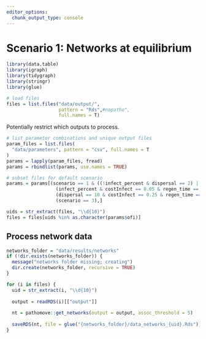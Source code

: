 ```yaml
---
editor_options: 
  chunk_output_type: console
---
```


# Scenario 1: Networks at equilibrium

```r
library(data.table)
library(igraph)
library(tidygraph)
library(stringr)
library(glue)
```

```r
# load files
files = list.files("data/output/", 
                   pattern = "Rds",#nopatho", 
                   full.names = T)
```

Potentially restrict which outputs to process.

```r
# list parameter combinations and unique output files
param_files = list.files(
  "data/parameters", pattern = "csv", full.names = T
)
params = lapply(param_files, fread)
params = rbindlist(params, use.names = TRUE)

# subset files for default scenario
params = params[(scenario == 1 & ((!infect_percent & dispersal == 2) | 
                  (infect_percent & costInfect == 0.05 & regen_time == 50) |
                  (dispersal == 10 & costInfect == 0.25 & regen_time == 50))) | 
                  (scenario == 3),]
```

```r
uids = str_extract(files, "\\d{10}")
files = files[uids %in% as.character(params$ofi)]
```

## Process network data

```r
networks_folder = "data/results/networks"
if (!dir.exists(networks_folder)) {
  message("networks folder missing; creating")
  dir.create(networks_folder, recursive = TRUE)
}
```

```r
for (i in files) {
  uid = str_extract(i, "\\d{10}")
  
  output = readRDS(i)[["output"]]
  
  nt = pathomove::get_networks(output = output, assoc_threshold = 5)
  
  saveRDS(nt, file = glue("{networks_folder}/data_networks_{uid}.Rds"))
}
```

